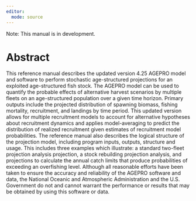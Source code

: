 ```yaml
---
editor: 
  mode: source
---
```


:::{.callout-warning}
Note: This manual is in development.
:::

# Abstract {.unnumbered}

This reference manual describes the updated version 4.25 AGEPRO model and software to perform stochastic age-structured projections for an exploited age-structured fish stock. The AGEPRO model can be used to quantify the probable effects of alternative harvest scenarios by multiple fleets on an age-structured population over a given time horizon. Primary outputs include the projected distribution of spawning biomass, fishing mortality, recruitment, and landings by time period. This updated version allows for multiple recruitment models to account for alternative hypotheses about recruitment dynamics and applies model-averaging to predict the distribution of realized recruitment given estimates of recruitment model probabilities. The reference manual also describes the logical structure of the projection model, including program inputs, outputs, structure and usage. This includes three examples which illustrate: a standard two-fleet projection analysis projection, a stock rebuilding projection analysis, and projections to calculate the annual catch limits that produce probabilities of exceeding an overfishing level. Although all reasonable efforts have been taken to ensure the accuracy and reliability of the AGEPRO software and data, the National Oceanic and Atmospheric Administration and the U.S. Government do not and cannot warrant the performance or results that may be obtained by using this software or data.
